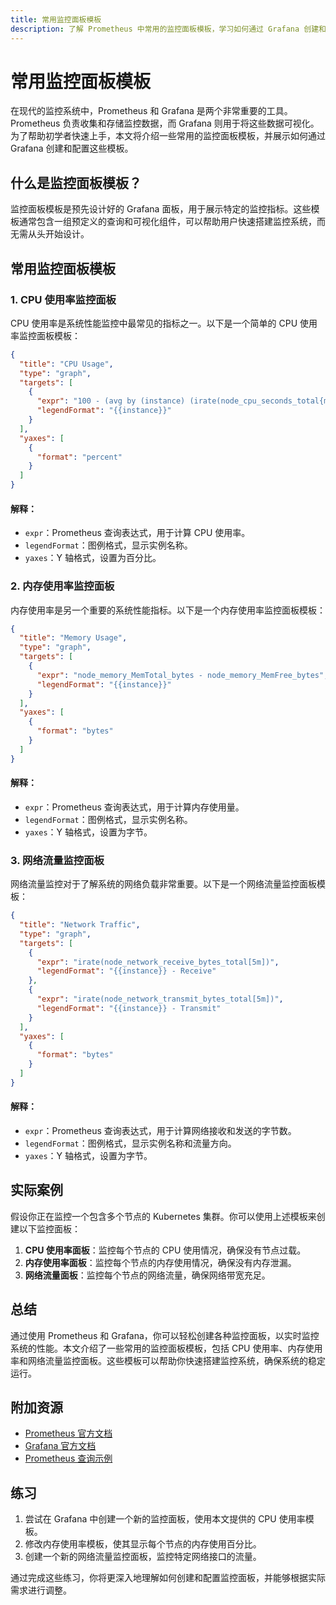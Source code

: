 ```yaml
---
title: 常用监控面板模板
description: 了解 Prometheus 中常用的监控面板模板，学习如何通过 Grafana 创建和配置这些模板，以便更好地监控系统性能。
---
```


# 常用监控面板模板

在现代的监控系统中，Prometheus 和 Grafana 是两个非常重要的工具。Prometheus 负责收集和存储监控数据，而 Grafana 则用于将这些数据可视化。为了帮助初学者快速上手，本文将介绍一些常用的监控面板模板，并展示如何通过 Grafana 创建和配置这些模板。

## 什么是监控面板模板？

监控面板模板是预先设计好的 Grafana 面板，用于展示特定的监控指标。这些模板通常包含一组预定义的查询和可视化组件，可以帮助用户快速搭建监控系统，而无需从头开始设计。

## 常用监控面板模板

### 1. CPU 使用率监控面板

CPU 使用率是系统性能监控中最常见的指标之一。以下是一个简单的 CPU 使用率监控面板模板：

```json
{
  "title": "CPU Usage",
  "type": "graph",
  "targets": [
    {
      "expr": "100 - (avg by (instance) (irate(node_cpu_seconds_total{mode=\"idle\"}[5m])) * 100)",
      "legendFormat": "{{instance}}"
    }
  ],
  "yaxes": [
    {
      "format": "percent"
    }
  ]
}
```

#### 解释：
- `expr`：Prometheus 查询表达式，用于计算 CPU 使用率。
- `legendFormat`：图例格式，显示实例名称。
- `yaxes`：Y 轴格式，设置为百分比。

### 2. 内存使用率监控面板

内存使用率是另一个重要的系统性能指标。以下是一个内存使用率监控面板模板：

```json
{
  "title": "Memory Usage",
  "type": "graph",
  "targets": [
    {
      "expr": "node_memory_MemTotal_bytes - node_memory_MemFree_bytes",
      "legendFormat": "{{instance}}"
    }
  ],
  "yaxes": [
    {
      "format": "bytes"
    }
  ]
}
```

#### 解释：
- `expr`：Prometheus 查询表达式，用于计算内存使用量。
- `legendFormat`：图例格式，显示实例名称。
- `yaxes`：Y 轴格式，设置为字节。

### 3. 网络流量监控面板

网络流量监控对于了解系统的网络负载非常重要。以下是一个网络流量监控面板模板：

```json
{
  "title": "Network Traffic",
  "type": "graph",
  "targets": [
    {
      "expr": "irate(node_network_receive_bytes_total[5m])",
      "legendFormat": "{{instance}} - Receive"
    },
    {
      "expr": "irate(node_network_transmit_bytes_total[5m])",
      "legendFormat": "{{instance}} - Transmit"
    }
  ],
  "yaxes": [
    {
      "format": "bytes"
    }
  ]
}
```

#### 解释：
- `expr`：Prometheus 查询表达式，用于计算网络接收和发送的字节数。
- `legendFormat`：图例格式，显示实例名称和流量方向。
- `yaxes`：Y 轴格式，设置为字节。

## 实际案例

假设你正在监控一个包含多个节点的 Kubernetes 集群。你可以使用上述模板来创建以下监控面板：

1. **CPU 使用率面板**：监控每个节点的 CPU 使用情况，确保没有节点过载。
2. **内存使用率面板**：监控每个节点的内存使用情况，确保没有内存泄漏。
3. **网络流量面板**：监控每个节点的网络流量，确保网络带宽充足。

## 总结

通过使用 Prometheus 和 Grafana，你可以轻松创建各种监控面板，以实时监控系统的性能。本文介绍了一些常用的监控面板模板，包括 CPU 使用率、内存使用率和网络流量监控面板。这些模板可以帮助你快速搭建监控系统，确保系统的稳定运行。

## 附加资源

- [Prometheus 官方文档](https://prometheus.io/docs/)
- [Grafana 官方文档](https://grafana.com/docs/)
- [Prometheus 查询示例](https://prometheus.io/docs/prometheus/latest/querying/examples/)

## 练习

1. 尝试在 Grafana 中创建一个新的监控面板，使用本文提供的 CPU 使用率模板。
2. 修改内存使用率模板，使其显示每个节点的内存使用百分比。
3. 创建一个新的网络流量监控面板，监控特定网络接口的流量。

通过完成这些练习，你将更深入地理解如何创建和配置监控面板，并能够根据实际需求进行调整。